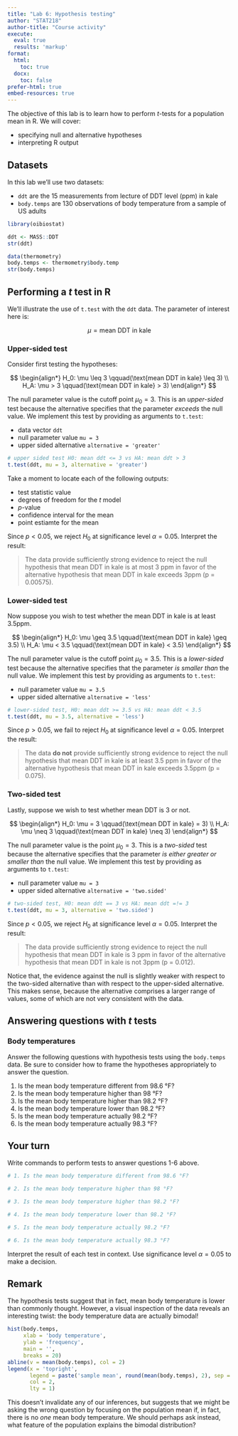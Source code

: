 ```yaml
---
title: "Lab 6: Hypothesis testing"
author: "STAT218"
author-title: "Course activity"
execute: 
  eval: true
  results: 'markup'
format: 
  html:
    toc: true
  docx:
    toc: false
prefer-html: true
embed-resources: true
---
```


The objective of this lab is to learn how to perform $t$-tests for a population mean in R. We will cover:

- specifying null and alternative hypotheses
- interpreting R output

## Datasets

In this lab we'll use two datasets:

- `ddt` are the 15 measurements from lecture of DDT level (ppm) in kale
- `body.temps` are 130 observations of body temperature from a sample of US adults

```r
library(oibiostat)

ddt <- MASS::DDT
str(ddt)

data(thermometry)
body.temps <- thermometry$body.temp
str(body.temps)
```


## Performing a $t$ test in R

We'll illustrate the use of `t.test` with the `ddt` data. The parameter of interest here is:

$$
\mu = \text{mean DDT in kale}
$$

### Upper-sided test

Consider first testing the hypotheses:

$$
\begin{align*}
H_0: \mu \leq 3 \qquad(\text{mean DDT in kale} \leq 3) \\
H_A: \mu > 3 \qquad(\text{mean DDT in kale} > 3)
\end{align*}
$$

The null parameter value is the cutoff point $\mu_0 = 3$. This is an *upper-sided* test because the alternative specifies that the parameter *exceeds* the null value. We implement this test by providing as arguments to `t.test`:

- data vector `ddt`
- null parameter value `mu = 3`
- upper sided alternative `alternative = 'greater'`

```r
# upper sided test H0: mean ddt <= 3 vs HA: mean ddt > 3
t.test(ddt, mu = 3, alternative = 'greater')
```

Take a moment to locate each of the following outputs:

- test statistic value
- degrees of freedom for the $t$ model
- $p$-value
- confidence interval for the mean
- point estiamte for the mean

Since $p < 0.05$, we reject $H_0$ at significance level $\alpha = 0.05$. Interpret the result:

> The data provide sufficiently strong evidence to reject the null hypothesis that mean DDT in kale is at most 3 ppm in favor of the alternative hypothesis that mean DDT in kale exceeds 3ppm (p = 0.00575).

### Lower-sided test

Now suppose you wish to test whether the mean DDT in kale is at least 3.5ppm.

$$
\begin{align*}
H_0: \mu \geq 3.5 \qquad(\text{mean DDT in kale} \geq 3.5) \\
H_A: \mu < 3.5 \qquad(\text{mean DDT in kale} < 3.5)
\end{align*}
$$

The null parameter value is the cutoff point $\mu_0 = 3.5$. This is a *lower-sided* test because the alternative specifies that the parameter *is smaller than* the null value. We implement this test by providing as arguments to `t.test`:

- null parameter value `mu = 3.5`
- upper sided alternative `alternative = 'less'`

```r
# lower-sided test, H0: mean ddt >= 3.5 vs HA: mean ddt < 3.5
t.test(ddt, mu = 3.5, alternative = 'less')
```

Since $p > 0.05$, we fail to reject $H_0$ at significance level $\alpha = 0.05$. Interpret the result:

> The data **do not** provide sufficiently strong evidence to reject the null hypothesis that mean DDT in kale is at least 3.5 ppm in favor of the alternative hypothesis that mean DDT in kale exceeds 3.5ppm (p = 0.075).

### Two-sided test

Lastly, suppose we wish to test whether mean DDT is 3 or not.

$$
\begin{align*}
H_0: \mu = 3 \qquad(\text{mean DDT in kale} = 3) \\
H_A: \mu \neq 3 \qquad(\text{mean DDT in kale} \neq 3)
\end{align*}
$$

The null parameter value is the point $\mu_0 = 3$. This is a *two-sided* test because the alternative specifies that the parameter *is either greater or smaller than* the null value. We implement this test by providing as arguments to `t.test`:

- null parameter value `mu = 3`
- upper sided alternative `alternative = 'two.sided'`

```r
# two-sided test, H0: mean ddt == 3 vs HA: mean ddt =!= 3
t.test(ddt, mu = 3, alternative = 'two.sided')
```

Since $p < 0.05$, we reject $H_0$ at significance level $\alpha = 0.05$. Interpret the result:

> The data provide sufficiently strong evidence to reject the null hypothesis that mean DDT in kale is 3 ppm in favor of the alternative hypothesis that mean DDT in kale is not 3ppm (p = 0.012).

Notice that, the evidence against the null is slightly weaker with respect to the two-sided alternative than with respect to the upper-sided alternative. This makes sense, because the alternative comprises a larger range of values, some of which are not very consistent with the data.

## Answering questions with $t$ tests

### Body temperatures

Answer the following questions with hypothesis tests using the `body.temps` data. Be sure to consider how to frame the hypotheses appropriately to answer the question.

1. Is the mean body temperature different from 98.6 °F?
2. Is the mean body temperature higher than 98 °F?
3. Is the mean body temperature higher than 98.2 °F?
4. Is the mean body temperature lower than 98.2 °F?
5. Is the mean body temperature actually 98.2 °F?
6. Is the mean body temperature actually 98.3 °F?



::: callout-note
## Your turn

Write commands to perform tests to answer questions 1-6 above.

```r
# 1. Is the mean body temperature different from 98.6 °F?

# 2. Is the mean body temperature higher than 98 °F?

# 3. Is the mean body temperature higher than 98.2 °F?

# 4. Is the mean body temperature lower than 98.2 °F?

# 5. Is the mean body temperature actually 98.2 °F?

# 6. Is the mean body temperature actually 98.3 °F?

```

Interpret the result of each test in context. Use significance level $\alpha = 0.05$ to make a decision.

:::

::: callout-tip
## Remark

The hypothesis tests suggest that in fact, mean body temperature is lower than commonly thought. However, a visual inspection of the data reveals an interesting twist: the body temperature data are actually bimodal!

```r
hist(body.temps, 
     xlab = 'body temperature',
     ylab = 'frequency',
     main = '',
     breaks = 20)
abline(v = mean(body.temps), col = 2)
legend(x = 'topright', 
       legend = paste('sample mean', round(mean(body.temps), 2), sep = ' '), 
       col = 2, 
       lty = 1)
```

This doesn't invalidate any of our inferences, but suggests that we might be asking the wrong question by focusing on the population mean if, in fact, there is no *one* mean body temperature. We should perhaps ask instead, what feature of the population explains the bimodal distribution?
:::

